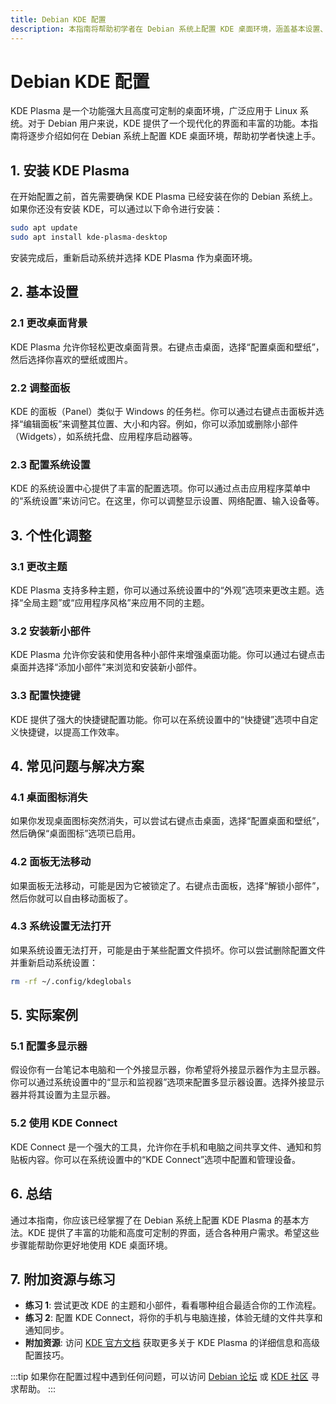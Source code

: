 ```yaml
---
title: Debian KDE 配置
description: 本指南将帮助初学者在 Debian 系统上配置 KDE 桌面环境，涵盖基本设置、个性化调整以及常见问题的解决方案。
---
```


# Debian KDE 配置

KDE Plasma 是一个功能强大且高度可定制的桌面环境，广泛应用于 Linux 系统。对于 Debian 用户来说，KDE 提供了一个现代化的界面和丰富的功能。本指南将逐步介绍如何在 Debian 系统上配置 KDE 桌面环境，帮助初学者快速上手。

## 1. 安装 KDE Plasma

在开始配置之前，首先需要确保 KDE Plasma 已经安装在你的 Debian 系统上。如果你还没有安装 KDE，可以通过以下命令进行安装：

```bash
sudo apt update
sudo apt install kde-plasma-desktop
```

安装完成后，重新启动系统并选择 KDE Plasma 作为桌面环境。

## 2. 基本设置

### 2.1 更改桌面背景

KDE Plasma 允许你轻松更改桌面背景。右键点击桌面，选择“配置桌面和壁纸”，然后选择你喜欢的壁纸或图片。

### 2.2 调整面板

KDE 的面板（Panel）类似于 Windows 的任务栏。你可以通过右键点击面板并选择“编辑面板”来调整其位置、大小和内容。例如，你可以添加或删除小部件（Widgets），如系统托盘、应用程序启动器等。

### 2.3 配置系统设置

KDE 的系统设置中心提供了丰富的配置选项。你可以通过点击应用程序菜单中的“系统设置”来访问它。在这里，你可以调整显示设置、网络配置、输入设备等。

## 3. 个性化调整

### 3.1 更改主题

KDE Plasma 支持多种主题，你可以通过系统设置中的“外观”选项来更改主题。选择“全局主题”或“应用程序风格”来应用不同的主题。

### 3.2 安装新小部件

KDE Plasma 允许你安装和使用各种小部件来增强桌面功能。你可以通过右键点击桌面并选择“添加小部件”来浏览和安装新小部件。

### 3.3 配置快捷键

KDE 提供了强大的快捷键配置功能。你可以在系统设置中的“快捷键”选项中自定义快捷键，以提高工作效率。

## 4. 常见问题与解决方案

### 4.1 桌面图标消失

如果你发现桌面图标突然消失，可以尝试右键点击桌面，选择“配置桌面和壁纸”，然后确保“桌面图标”选项已启用。

### 4.2 面板无法移动

如果面板无法移动，可能是因为它被锁定了。右键点击面板，选择“解锁小部件”，然后你就可以自由移动面板了。

### 4.3 系统设置无法打开

如果系统设置无法打开，可能是由于某些配置文件损坏。你可以尝试删除配置文件并重新启动系统设置：

```bash
rm -rf ~/.config/kdeglobals
```

## 5. 实际案例

### 5.1 配置多显示器

假设你有一台笔记本电脑和一个外接显示器，你希望将外接显示器作为主显示器。你可以通过系统设置中的“显示和监视器”选项来配置多显示器设置。选择外接显示器并将其设置为主显示器。

### 5.2 使用 KDE Connect

KDE Connect 是一个强大的工具，允许你在手机和电脑之间共享文件、通知和剪贴板内容。你可以在系统设置中的“KDE Connect”选项中配置和管理设备。

## 6. 总结

通过本指南，你应该已经掌握了在 Debian 系统上配置 KDE Plasma 的基本方法。KDE 提供了丰富的功能和高度可定制的界面，适合各种用户需求。希望这些步骤能帮助你更好地使用 KDE 桌面环境。

## 7. 附加资源与练习

- **练习 1**: 尝试更改 KDE 的主题和小部件，看看哪种组合最适合你的工作流程。
- **练习 2**: 配置 KDE Connect，将你的手机与电脑连接，体验无缝的文件共享和通知同步。
- **附加资源**: 访问 [KDE 官方文档](https://userbase.kde.org/) 获取更多关于 KDE Plasma 的详细信息和高级配置技巧。

:::tip
如果你在配置过程中遇到任何问题，可以访问 [Debian 论坛](https://forums.debian.net/) 或 [KDE 社区](https://forum.kde.org/) 寻求帮助。
:::